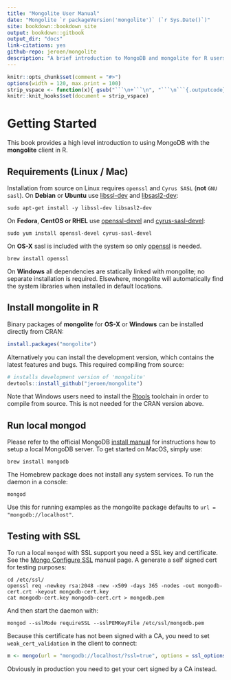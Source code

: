```yaml
--- 
title: "Mongolite User Manual"
date: "Mongolite `r packageVersion('mongolite')` (`r Sys.Date()`)"
site: bookdown::bookdown_site
output: bookdown::gitbook
output_dir: "docs"
link-citations: yes
github-repo: jeroen/mongolite
description: "A brief introduction to MongoDB and mongolite for R users"
---
```


```r
knitr::opts_chunk$set(comment = "#>")
options(width = 120, max.print = 100)
strip_vspace <- function(x){ gsub("```\n+```\n", "```\n```{.outputcode}\n", x) }
knitr::knit_hooks$set(document = strip_vspace)
```


# Getting Started

This book provides a high level introduction to using MongoDB with the **mongolite** client in R. 

## Requirements (Linux / Mac)

Installation from source on Linux requires `openssl` and `Cyrus SASL` (**not** `GNU sasl`). On __Debian__ or __Ubuntu__ use [libssl-dev](https://packages.debian.org/testing/libssl-dev) and [libsasl2-dev](https://packages.debian.org/testing/libsasl2-dev):

```
sudo apt-get install -y libssl-dev libsasl2-dev
```

On __Fedora__, __CentOS or RHEL__ use [openssl-devel](https://apps.fedoraproject.org/packages/openssl-devel) and [cyrus-sasl-devel](https://apps.fedoraproject.org/packages/cyrus-sasl-devel):

```
sudo yum install openssl-devel cyrus-sasl-devel
````

On __OS-X__ sasl is included with the system so only [openssl](https://github.com/Homebrew/homebrew-core/blob/master/Formula/openssl.rb) is needed.

```
brew install openssl
```

On __Windows__ all dependencies are statically linked with mongolite; no separate installation is required.
Elsewhere, mongolite will automatically find the system libraries when installed in default locations.


## Install mongolite in R

Binary packages of **mongolite** for __OS-X__ or __Windows__ can be installed directly from CRAN:

```r
install.packages("mongolite")
```

Alternatively you can install the development version, which contains the latest features and bugs. This required compiling from source:

```r
# installs development version of 'mongolite'
devtools::install_github("jeroen/mongolite")
```

Note that Windows users need to install the [Rtools](https://cran.r-project.org/bin/windows/Rtools/) toolchain in order to compile from source. This is not needed for the CRAN version above.

## Run local mongod

Please refer to the official MongoDB [install manual](https://docs.mongodb.com/manual/installation/) for
instructions how to setup a local MongoDB server. To get started on MacOS, simply use:

```
brew install mongodb
```

The Homebrew package does not install any system services. To run the daemon in a console:

```
mongod
```

Use this for running examples as the mongolite package defaults to ` url = "mongodb://localhost"`.

## Testing with SSL

To run a local `mongod` with SSL support you need a SSL key and certificate. See the
[Mongo Configure SSL](https://docs.mongodb.com/manual/tutorial/configure-ssl/) manual page.
A generate a self signed cert for testing purposes:

```
cd /etc/ssl/
openssl req -newkey rsa:2048 -new -x509 -days 365 -nodes -out mongodb-cert.crt -keyout mongodb-cert.key
cat mongodb-cert.key mongodb-cert.crt > mongodb.pem
```

And then start the daemon with:

```
mongod --sslMode requireSSL --sslPEMKeyFile /etc/ssl/mongodb.pem
```

Because this certificate has not been signed with a CA, you need to set `weak_cert_validation` in the client
to connect:

```r
m <- mongo(url = "mongodb://localhost/?ssl=true", options = ssl_options(weak_cert_validation = T))
```

Obviously in production you need to get your cert signed by a CA instead.
